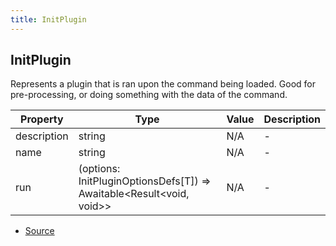 ```yaml
---
title: InitPlugin
---
```


## InitPlugin

Represents a plugin that is ran upon the command being loaded.
Good for pre-processing, or doing something with the data of the command.

| Property    | Type                                                                    | Value | Description |
| ----------- | ----------------------------------------------------------------------- | ----- | ----------- |
| description | string                                                                  | N/A   | -           |
| name        | string                                                                  | N/A   | -           |
| run         | (options: InitPluginOptionsDefs\[T]) => Awaitable\<Result\<void, void>> | N/A   | -           |

- [Source](https://github.com/DuroCodes/spark/blob/e79839a/packages/handler/src/types/plugin.ts#L97)
